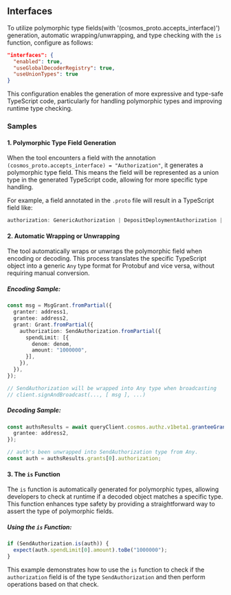 ## Interfaces

To utilize polymorphic type fields(with '(cosmos_proto.accepts_interface)') generation, automatic wrapping/unwrapping, and type checking with the `is` function, configure as follows:

```json
"interfaces": {
  "enabled": true,
  "useGlobalDecoderRegistry": true,
  "useUnionTypes": true
}
```

This configuration enables the generation of more expressive and type-safe TypeScript code, particularly for handling polymorphic types and improving runtime type checking.

### Samples

#### 1. Polymorphic Type Field Generation

When the tool encounters a field with the annotation `(cosmos_proto.accepts_interface) = "Authorization"`, it generates a polymorphic type field. This means the field will be represented as a union type in the generated TypeScript code, allowing for more specific type handling.

For example, a field annotated in the `.proto` file will result in a TypeScript field like:

```typescript
authorization: GenericAuthorization | DepositDeploymentAuthorization | Any;
```

#### 2. Automatic Wrapping or Unwrapping

The tool automatically wraps or unwraps the polymorphic field when encoding or decoding. This process translates the specific TypeScript object into a generic `Any` type format for Protobuf and vice versa, without requiring manual conversion.

##### Encoding Sample:

```typescript
const msg = MsgGrant.fromPartial({
  granter: address1,
  grantee: address2,
  grant: Grant.fromPartial({
    authorization: SendAuthorization.fromPartial({
      spendLimit: [{
        denom: denom,
        amount: "1000000",
      }],
    }),
  }),
});

// SendAuthorization will be wrapped into Any type when broadcasting
// client.signAndBroadcast(..., [ msg ], ...)
```

##### Decoding Sample:

```typescript
const authsResults = await queryClient.cosmos.authz.v1beta1.granteeGrants({
  grantee: address2,
});

// auth's been unwrapped into SendAuthorization type from Any.
const auth = authsResults.grants[0].authorization;
```

#### 3. The `is` Function

The `is` function is automatically generated for polymorphic types, allowing developers to check at runtime if a decoded object matches a specific type. This function enhances type safety by providing a straightforward way to assert the type of polymorphic fields.

##### Using the `is` Function:

```typescript
if (SendAuthorization.is(auth)) {
  expect(auth.spendLimit[0].amount).toBe("1000000");
}
```

This example demonstrates how to use the `is` function to check if the `authorization` field is of the type `SendAuthorization` and then perform operations based on that check.
